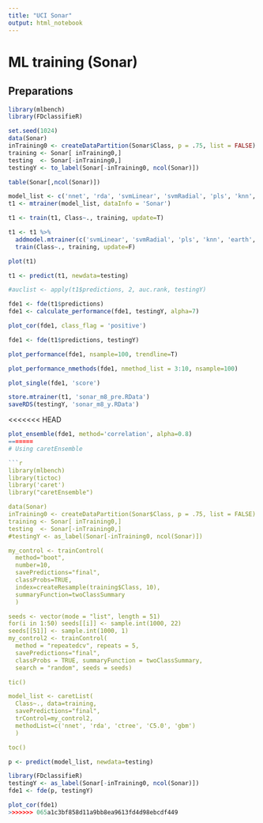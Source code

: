```yaml
---
title: "UCI Sonar"
output: html_notebook
---
```


# ML training (Sonar)

## Preparations

```r
library(mlbench)
library(FDclassifieR)
```

```r
set.seed(1024)
data(Sonar)
inTraining0 <- createDataPartition(Sonar$Class, p = .75, list = FALSE)
training <- Sonar[ inTraining0,]
testing  <- Sonar[-inTraining0,]
testingY <- to_label(Sonar[-inTraining0, ncol(Sonar)])
```

```r
table(Sonar[,ncol(Sonar)])
```

```r
model_list <- c('nnet', 'rda', 'svmLinear', 'svmRadial', 'pls', 'knn', 'earth', 'avNNet', 'mlp', 'nb', 'rf', 'rpart', 'ctree', 'C5.0', 'gbm', 'bayesglm', 'glm', 'glmnet', 'simpls')
t1 <- mtrainer(model_list, dataInfo = 'Sonar')
```

```r
t1 <- train(t1, Class~., training, update=T)
```

```r
t1 <- t1 %>%
  addmodel.mtrainer(c('svmLinear', 'svmRadial', 'pls', 'knn', 'earth', 'avNNet')) %>%
  train(Class~., training, update=F)
```

```r
plot(t1)
```

```r
t1 <- predict(t1, newdata=testing)
```

```r
#auclist <- apply(t1$predictions, 2, auc.rank, testingY)

fde1 <- fde(t1$predictions)
fde1 <- calculate_performance(fde1, testingY, alpha=7)
```

```r
plot_cor(fde1, class_flag = 'positive')
```

```r
fde1 <- fde(t1$predictions, testingY)
```

```r
plot_performance(fde1, nsample=100, trendline=T)
```

```r
plot_performance_nmethods(fde1, nmethod_list = 3:10, nsample=100)
```

```r
plot_single(fde1, 'score')
```

```r
store.mtrainer(t1, 'sonar_m8_pre.RData')
saveRDS(testingY, 'sonar_m8_y.RData')
```

<<<<<<< HEAD
```r
plot_ensemble(fde1, method='correlation', alpha=0.8)
=======
# Using caretEnsemble

```r
library(mlbench)
library(tictoc)
library('caret')
library("caretEnsemble")

data(Sonar)
inTraining0 <- createDataPartition(Sonar$Class, p = .75, list = FALSE)
training <- Sonar[ inTraining0,]
testing  <- Sonar[-inTraining0,]
#testingY <- as_label(Sonar[-inTraining0, ncol(Sonar)])

my_control <- trainControl(
  method="boot",
  number=10,
  savePredictions="final",
  classProbs=TRUE,
  index=createResample(training$Class, 10),
  summaryFunction=twoClassSummary
  )

seeds <- vector(mode = "list", length = 51)
for(i in 1:50) seeds[[i]] <- sample.int(1000, 22)
seeds[[51]] <- sample.int(1000, 1)
my_control2 <- trainControl(
  method = "repeatedcv", repeats = 5,
  savePredictions="final", 
  classProbs = TRUE, summaryFunction = twoClassSummary,
  search = "random", seeds = seeds)

tic()

model_list <- caretList(
  Class~., data=training,
  savePredictions="final",
  trControl=my_control2,
  methodList=c('nnet', 'rda', 'ctree', 'C5.0', 'gbm')
  )

toc()
```

```r
p <- predict(model_list, newdata=testing)
```

```r
library(FDclassifieR)
testingY <- as_label(Sonar[-inTraining0, ncol(Sonar)])
fde1 <- fde(p, testingY)
```

```r
plot_cor(fde1)
>>>>>>> 065a1c3bf858d11a9bb8ea9613fd4d98ebcdf449
```

